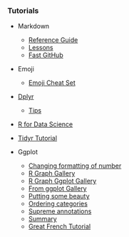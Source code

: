
### Tutorials

- Markdown
    - [Reference Guide](https://www.rstudio.com/wp-content/uploads/2015/03/rmarkdown-reference.pdf) 
    - [Lessons](http://rmarkdown.rstudio.com/lesson-3.html) 
    - [Fast GitHub](https://guides.github.com/features/mastering-markdown/)

- Emoji
    - [Emoji Cheat Set](https://www.webpagefx.com/tools/emoji-cheat-sheet/)
    
- [Dplyr](https://cran.rstudio.com/web/packages/dplyr/vignettes/introduction.html)
  - [Tips](http://www.quantide.com/dplyr-do-tips-using-programming/)

- [R for Data Science](http://r4ds.had.co.nz/)

- [Tidyr Tutorial](http://data.library.virginia.edu/a-tidyr-tutorial/)

- Ggplot
  - [Changing formatting of number](http://stackoverflow.com/questions/11610377/how-do-i-change-the-formatting-of-numbers-on-an-axis-with-ggplot)
  - [R Graph Gallery](http://www.r-graph-gallery.com/)
  - [R Graph Ggplot Gallery](http://www.r-graph-gallery.com/portfolio/ggplot2-package/)
  - [From ggplot Gallery](http://r4stats.com/examples/graphics-ggplot2/)
  - [Putting some beauty](https://rud.is/b/2016/03/14/spinning-cycles-in-box-4-to-take-the-pies-out-of-pi-day/)
  - [Ordering categories](https://drsimonj.svbtle.com/ordering-categories-within-ggplot2-facets)
  - [Supreme annotations](https://rud.is/b/2016/03/16/supreme-annotations/)
  - [Summary](https://www.rstudio.com/wp-content/uploads/2015/03/ggplot2-cheatsheet.pdf)
  - [Great French Tutorial](https://bioinfo-fr.net/guide-de-demarrage-pour-ggplot2-un-package-graphique-pour-r)
  
  
  
  


